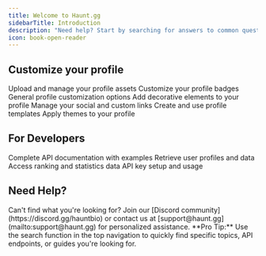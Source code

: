 ```yaml
---
title: Welcome to Haunt.gg
sidebarTitle: Introduction
description: "Need help? Start by searching for answers to common questions. Whether you're setting up your integration, working with user data, or exploring API features, we've got you covered."
icon: book-open-reader
---
```


## Customize your profile

<CardGroup cols={3}>
  <Card
    title="Assets"
    icon="images"
    href="/customization/assets"
  >
    Upload and manage your profile assets
  </Card>
  <Card
    title="Badges"
    icon="badge-check"
    href="/customization/badges"
  >
    Customize your profile badges
  </Card>
  <Card
    title="Customization"
    icon="palette"
    href="/customization/customization"
  >
    General profile customization options
  </Card>
  <Card
    title="Decoration"
    icon="sparkles"
    href="/customization/decoration"
  >
    Add decorative elements to your profile
  </Card>
  <Card
    title="Links"
    icon="link"
    href="/customization/links"
  >
    Manage your social and custom links
  </Card>
  <Card
    title="Templates"
    icon="layout-template"
    href="/customization/templates"
  >
    Create and use profile templates
  </Card>
  <Card
    title="Themes"
    icon="brush"
    href="/customization/themes"
  >
    Apply themes to your profile
  </Card>
</CardGroup>

## For Developers

<CardGroup cols={2}>
  <Card
    title="API Reference"
    icon="code"
    href="/endpoint/introduction"
  >
    Complete API documentation with examples
  </Card>
  <Card
    title="User Lookup"
    icon="user"
    href="/endpoint/lookup"
  >
    Retrieve user profiles and data
  </Card>
  <Card
    title="Leaderboards"
    icon="trophy"
    href="/endpoint/leaderboard"
  >
    Access ranking and statistics data
  </Card>
  <Card
    title="Authentication"
    icon="key"
    href="/endpoint/introduction#authentication"
  >
    API key setup and usage
  </Card>
</CardGroup>

## Need Help?

<Note>
  Can't find what you're looking for? Join our [Discord community](https://discord.gg/hauntbio) or contact us at [support@haunt.gg](mailto:support@haunt.gg) for personalized assistance.
</Note>

<Tip>
  **Pro Tip:** Use the search function in the top navigation to quickly find specific topics, API endpoints, or guides you're looking for.
</Tip>